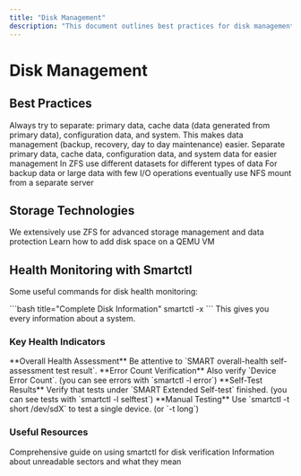 ```yaml
---
title: "Disk Management"
description: "This document outlines best practices for disk management, emphasizing data separation for primary, cache, configuration, and system data. It covers ZFS usage, adding disk space to QEMU VMs, and using smartctl for monitoring disk health."
---
```



# Disk Management

## Best Practices

<Callout type="info">
  Always try to separate: primary data, cache data (data generated from primary
  data), configuration data, and system. This makes data management (backup,
  recovery, day to day maintenance) easier.
</Callout>

<Cards>
  <Card title="Data Separation">
    Separate primary data, cache data, configuration data, and system data for
    easier management
  </Card>
  <Card title="ZFS Datasets">
    In ZFS use different datasets for different types of data
  </Card>
  <Card title="NFS for Large Data">
    For backup data or large data with few I/O operations eventually use NFS
    mount from a separate server
  </Card>
</Cards>

## Storage Technologies

<Cards>
  <Card title="ZFS Overview" href="/docs/Infra/storage/zfs-overview">
    We extensively use ZFS for advanced storage management and data protection
  </Card>
  <Card
    title="Disk Space Management"
    href="/docs/Infra/how/how-to-add-disk-space-on-qemu"
  >
    Learn how to add disk space on a QEMU VM
  </Card>
</Cards>

## Health Monitoring with Smartctl

Some useful commands for disk health monitoring:

<Callout type="info">
  ```bash title="Complete Disk Information"
  smartctl -x
  ```
  This gives you every information about a system.
</Callout>

### Key Health Indicators

<Steps>
<Step>
**Overall Health Assessment**
Be attentive to `SMART overall-health self-assessment test result`.
</Step>

<Step>
  **Error Count Verification** Also verify `Device Error Count`. (you can see
  errors with `smartctl -l error`)
</Step>

<Step>
  **Self-Test Results** Verify that tests under `SMART Extended Self-test`
  finished. (you can see tests with `smartctl -l selftest`)
</Step>

<Step>
**Manual Testing**
Use `smartctl -t short /dev/sdX` to test a single device. (or `-t long`)
</Step>
</Steps>

### Useful Resources

<Cards>
  <Card
    title="Smartctl Guide (French)"
    href="https://www.malekal.com/smartctl-verifier-son-disque-en-ligne-de-commandes-linux/"
  >
    Comprehensive guide on using smartctl for disk verification
  </Card>
  <Card
    title="Unreadable Sectors"
    href="https://www.truenas.com/community/threads/is-this-a-bad-sign-smartd-1-currently-unreadable-pending-sectors.9824/#post-42966"
  >
    Information about unreadable sectors and what they mean
  </Card>
</Cards>
